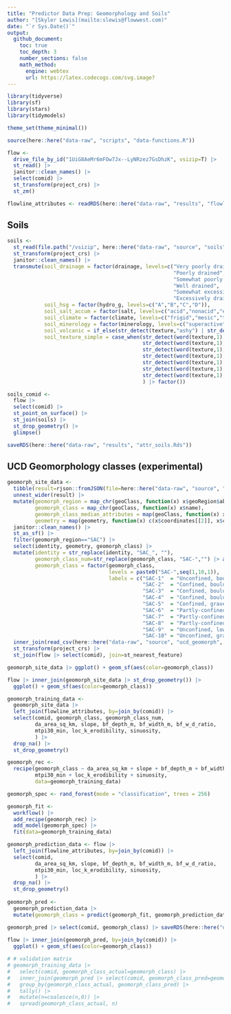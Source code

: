 ```yaml
---
title: "Predictor Data Prep: Geomorphology and Soils"
author: "[Skyler Lewis](mailto:slewis@flowwest.com)"
date: "`r Sys.Date()`"
output: 
  github_document:
    toc: true
    toc_depth: 3
    number_sections: false
    math_method:
      engine: webtex
      url: https://latex.codecogs.com/svg.image?
---
```



```r
library(tidyverse)
library(sf)
library(stars)
library(tidymodels)

theme_set(theme_minimal())

source(here::here("data-raw", "scripts", "data-functions.R"))
```

```r
flow <- 
  drive_file_by_id("1UiG8AeMr6mFOw7Jx--LyNRzez7GsDhzK", vsizip=T) |>
  st_read() |>
  janitor::clean_names() |>
  select(comid) |>
  st_transform(project_crs) |>
  st_zm()

flowline_attributes <- readRDS(here::here("data-raw", "results", "flowline_attributes.Rds"))
```

## Soils

```r
soils <- 
  st_read(file.path("/vsizip", here::here("data-raw", "source", "soils", "Cal_STATSGO2.shp.zip")), as_tibble=T) |>
  st_transform(project_crs) |>
  janitor::clean_names() |> 
  transmute(soil_drainage = factor(drainage, levels=c("Very poorly drained",
                                                      "Poorly drained",
                                                      "Somewhat poorly drained",
                                                      "Well drained",
                                                      "Somewhat excessively drained",
                                                      "Excessively drained")),
            soil_hsg = factor(hydro_g, levels=c("A","B","C","D")),
            soil_salt_accum = factor(salt, levels=c("acid","nonacid","euic","calcareous")),
            soil_climate = factor(climate, levels=c("frigid","mesic","thermic","hyperthermic","isofrigid","isomesic","isothermic","isohyperthermic")),
            soil_minerology = factor(minerology, levels=c("superactive","active","semiactive","subactive")),
            soil_volcanic = if_else(str_detect(texture,"ashy") | str_detect(texture,"cindery") | str_detect(texture,"medial"), 1, 0),
            soil_texture_simple = case_when(str_detect(word(texture,1), "ashy") ~ "ashy",
                                            str_detect(word(texture,1), "medial") ~ "medial",
                                            str_detect(word(texture,1), "clayey") ~ "clayey",
                                            str_detect(word(texture,1), "clayey") ~ "silty",
                                            str_detect(word(texture,1), "clayey") ~ "sandy",
                                            str_detect(word(texture,1), "clayey") ~ "loamy",
                                            str_detect(word(texture,1), "clayey") ~ "fine"
                                            ) |> factor())

soils_comid <-
  flow |>
  select(comid) |>
  st_point_on_surface() |>
  st_join(soils) |>
  st_drop_geometry() |>
  glimpse()

saveRDS(here::here("data-raw", "results", "attr_soils.Rds"))
```

## UCD Geomorphology classes (experimental)

```r
geomorph_site_data <- 
  tibble(result=rjson::fromJSON(file=here::here("data-raw", "source", "ucd_geomorph", "geoSites.json"))) |> 
  unnest_wider(result) |> 
  mutate(geomorph_region = map_chr(geoClass, function(x) x$geoRegion$abbreviation),
         geomorph_class = map_chr(geoClass, function(x) x$name),
         geomorph_class_median_attributes = map(geoClass, function(x) x$medianAttributes),
         geometry = map(geometry, function(x) c(x$coordinates[[2]], x$coordinates[[1]]) |> st_point()) |> st_sfc(crs="EPSG:4326")) |>
  janitor::clean_names() |> 
  st_as_sf() |>
  filter(geomorph_region=="SAC") |>
  select(identity, geometry, geomorph_class) |>
  mutate(identity = str_replace(identity, "SAC_", ""),
         geomorph_class_num=str_replace(geomorph_class, "SAC-","") |> as.numeric(),
         geomorph_class = factor(geomorph_class, 
                                 levels = paste0("SAC-",seq(1,10,1)),
                                 labels = c("SAC-1"  = "Unconfined, boulder-bedrock, bed undulating",
                                            "SAC-2"  = "Confined, boulder, high gradient, step-pool/cascade",
                                            "SAC-3"  = "Confined, boulder-bedrock, uniform",
                                            "SAC-4"  = "Confined, boulder-bedrock, low-gradient step-pool",
                                            "SAC-5"  = "Confined, gravel-cobble, uniform",
                                            "SAC-6"  = "Partly-confined, low width-to-depth ratio, gravel-cobble, riffle-pool",
                                            "SAC-7"  = "Partly-confined, cobble-boulder, uniform",
                                            "SAC-8"  = "Partly-confined, high width-to-depth ratio, gravel-cobble, riffle-pool",
                                            "SAC-9"  = "Unconfined, low width-to-depth ratio, gravel",
                                            "SAC-10" = "Unconfined, gravel-cobble, riffle-pool"))) |>
  inner_join(read_csv(here::here("data-raw", "source", "ucd_geomorph", "geomorph_site_attributes.csv")), by=join_by(identity)) |>
  st_transform(project_crs) |> 
  st_join(flow |> select(comid), join=st_nearest_feature)

geomorph_site_data |> ggplot() + geom_sf(aes(color=geomorph_class))

flow |> inner_join(geomorph_site_data |> st_drop_geometry()) |> 
  ggplot() + geom_sf(aes(color=geomorph_class))
```

```r
geomorph_training_data <- 
  geomorph_site_data |>
  left_join(flowline_attributes, by=join_by(comid)) |>
  select(comid, geomorph_class, geomorph_class_num,
         da_area_sq_km, slope, bf_depth_m, bf_width_m, bf_w_d_ratio,  
         mtpi30_min, loc_k_erodibility, sinuosity, 
         ) |>
  drop_na() |>
  st_drop_geometry()

geomorph_rec <- 
  recipe(geomorph_class ~ da_area_sq_km + slope + bf_depth_m + bf_width_m + bf_w_d_ratio + 
         mtpi30_min + loc_k_erodibility + sinuosity,
         data=geomorph_training_data)

geomorph_spec <- rand_forest(mode = "classification", trees = 256)

geomorph_fit <- 
  workflow() |>
  add_recipe(geomorph_rec) |>
  add_model(geomorph_spec) |>
  fit(data=geomorph_training_data)

geomorph_prediction_data <- flow |>
  left_join(flowline_attributes, by=join_by(comid)) |>
  select(comid, 
         da_area_sq_km, slope, bf_depth_m, bf_width_m, bf_w_d_ratio,  
         mtpi30_min, loc_k_erodibility, sinuosity, 
         ) |>
  drop_na() |>
  st_drop_geometry()
  
geomorph_pred <- 
  geomorph_prediction_data |>
  mutate(geomorph_class = predict(geomorph_fit, geomorph_prediction_data)[[".pred_class"]])

geomorph_pred |> select(comid, geomorph_class) |> saveRDS(here::here("data-raw", "results", "attr_geomorph_class.Rds"))
  
flow |> inner_join(geomorph_pred, by=join_by(comid)) |> 
  ggplot() + geom_sf(aes(color=geomorph_class))

# # validation matrix
# geomorph_training_data |>
#   select(comid, geomorph_class_actual=geomorph_class) |>
#   inner_join(geomorph_pred |> select(comid, geomorph_class_pred=geomorph_class)) |>
#   group_by(geomorph_class_actual, geomorph_class_pred) |>
#   tally() |> 
#   mutate(n=coalesce(n,0)) |>
#   spread(geomorph_class_actual, n)
  
```

